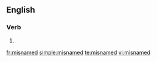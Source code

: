 ==English==

===Verb===
{{head|en|verb form}}

# {{en-past of|misname}}

[[fr:misnamed]]
[[simple:misnamed]]
[[te:misnamed]]
[[vi:misnamed]]